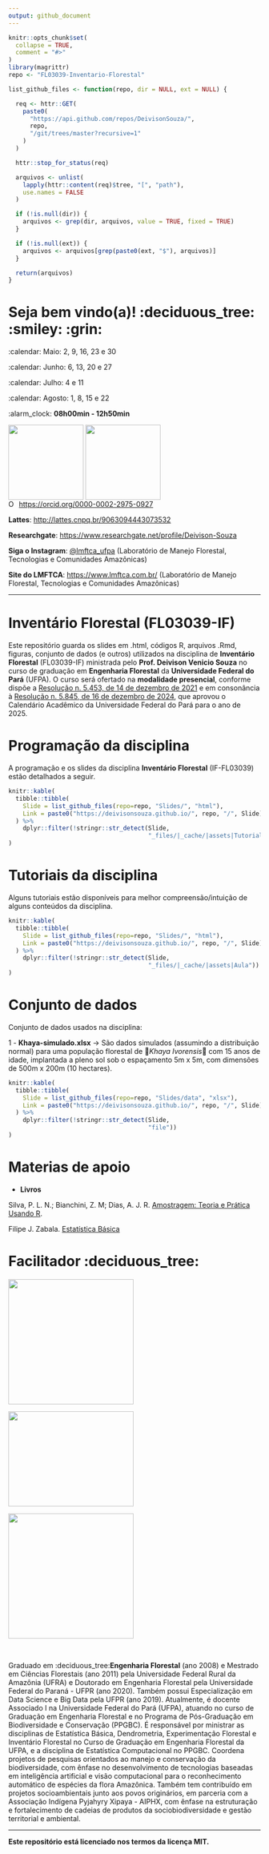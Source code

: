 ```yaml
---
output: github_document
---
```


<!-- README.md is generated from README.Rmd. Please edit that file... -->

<!-- badges: start -->
<!-- badges: end -->

```r
knitr::opts_chunk$set(
  collapse = TRUE,
  comment = "#>"
)
library(magrittr)
repo <- "FL03039-Inventario-Florestal"
```

<!-- Emprestei a função list_github_files() da Curso-R (https://github.com/curso-r). A ideia desse readme emprestei da Curso-R. Achei excelente!-->

```r
list_github_files <- function(repo, dir = NULL, ext = NULL) {

  req <- httr::GET(
    paste0(
      "https://api.github.com/repos/DeivisonSouza/",
      repo,
      "/git/trees/master?recursive=1"
    )
  )

  httr::stop_for_status(req)

  arquivos <- unlist(
    lapply(httr::content(req)$tree, "[", "path"),
    use.names = FALSE
  )

  if (!is.null(dir)) {
    arquivos <- grep(dir, arquivos, value = TRUE, fixed = TRUE)
  }

  if (!is.null(ext)) {
    arquivos <- arquivos[grep(paste0(ext, "$"), arquivos)]
  }

  return(arquivos)
}
```

# Seja bem vindo(a)! :deciduous_tree: :smiley: :grin:


:calendar: Maio: 2, 9, 16, 23 e 30

:calendar: Junho: 6, 13, 20 e 27

:calendar: Julho: 4 e 11

:calendar: Agosto: 1, 8, 15 e 22

:alarm_clock: **08h00min - 12h50min**

<div>
  <img src="Slides/fig/slide-title/ufpa.png" width="150" align="middle" class="center">
  <img src="Slides/fig/slide-title/LMFTCA.png" width="150" align="middle" class="center">
<div>

<div itemscope itemtype="https://schema.org/Person"><a itemprop="sameAs" content="https://orcid.org/0000-0002-2975-0927" href="https://orcid.org/0000-0002-2975-0927" target="orcid.widget" rel="me noopener noreferrer" style="vertical-align:top;"><img src="https://orcid.org/sites/default/files/images/orcid_16x16.png" style="width:1em;margin-right:.5em;" alt="ORCID iD icon">https://orcid.org/0000-0002-2975-0927</a></div>

**Lattes**: [http://lattes.cnpq.br/9063094443073532](http://lattes.cnpq.br/9063094443073532)

**Researchgate**: [https://www.researchgate.net/profile/Deivison-Souza](https://www.researchgate.net/profile/Deivison-Souza)

**Siga o Instagram**: [@lmftca_ufpa](https://www.instagram.com/lmftca_ufpa/) (Laboratório de Manejo Florestal, Tecnologias e Comunidades Amazônicas)

**Site do LMFTCA**:
[https://www.lmftca.com.br/](https://www.lmftca.com.br/)
(Laboratório de Manejo Florestal, Tecnologias e Comunidades Amazônicas)

---------------------------------------------------

# Inventário Florestal (FL03039-IF)

Este repositório guarda os slides em .html, códigos R, arquivos .Rmd, figuras, conjunto de dados (e outros) utilizados na disciplina de **Inventário Florestal** (FL03039-IF) ministrada pelo **Prof. Deivison Venicio Souza** no curso de graduação em **Engenharia Florestal** da **Universidade Federal do Pará** (UFPA). O curso será ofertado na **modalidade presencial**, conforme dispõe a [Resolução  n. 5.453, de 14 de dezembro de 2021](https://sege.ufpa.br/boletim_interno/downloads/resolucoes/consepe/2021/5453%20Aprova%20a%20Resolu%C3%A7%C3%A3o%20sobre%20o%20retorno%20das%20Atividades%20Presenciais.pdf) e em consonância à [Resolução  n. 5.845, de 16 de dezembro de 2024](https://sege.ufpa.br/boletim_interno/downloads/resolucoes/consepe/2024/5845%20Aprova%20o%20Calend%C3%A1rio%20Acad%C3%AAmico%20da%20UFPA%20-%202025.pdf), que aprovou o Calendário Acadêmico da Universidade Federal do Pará para o ano de 2025.

# Programação da disciplina

A programação e os slides da disciplina **Inventário Florestal** (IF-FL03039) estão detalhados a seguir.

```r
knitr::kable(
  tibble::tibble(
    Slide = list_github_files(repo=repo, "Slides/", "html"),
    Link = paste0("https://deivisonsouza.github.io/", repo, "/", Slide)
  ) %>% 
    dplyr::filter(!stringr::str_detect(Slide,
                                       "_files/|_cache/|assets|Tutorial"))
)
```

# Tutoriais da disciplina

Alguns tutoriais estão disponíveis para melhor compreensão/intuição de alguns conteúdos da disciplina.

```r
knitr::kable(
  tibble::tibble(
    Slide = list_github_files(repo=repo, "Slides/", "html"),
    Link = paste0("https://deivisonsouza.github.io/", repo, "/", Slide)
  ) %>% 
    dplyr::filter(!stringr::str_detect(Slide,
                                       "_files/|_cache/|assets|Aula"))
)
```

# Conjunto de dados

Conjunto de dados usados na disciplina:

1 - **Khaya-simulado.xlsx** $\rightarrow$ São dados simulados (assumindo a distribuição normal) para uma população florestal de 🌳*Khaya Ivorensis*🌳 com 15 anos de idade, implantada a pleno sol sob o espaçamento 5m x 5m, com dimensões de 500m x 200m (10 hectares).

```r
knitr::kable(
  tibble::tibble(
    Slide = list_github_files(repo=repo, "Slides/data", "xlsx"),
    Link = paste0("https://deivisonsouza.github.io/", repo, "/", Slide)
  ) %>% 
    dplyr::filter(!stringr::str_detect(Slide,
                                       "file"))
)
```

# Materias de apoio

- **Livros**

Silva, P. L. N.; Bianchini, Z. M; Dias, A. J. R. [Amostragem: Teoria e Prática Usando R](https://amostragemcomr.github.io/livro/index.html).

Filipe J. Zabala. [Estatística Básica](http://www.filipezabala.com/enrs/amostragem-1.html#exm:urna-aass)

# Facilitador :deciduous_tree:
<div>
  <img src="Slides/fig/slide-title/Foto.jpeg" width="250" align="middle" class="center">
  
  <img src="Slides/fig/slide-title/Foto2.jpg" width="250" height="190" align="middle" class="center">
  
  <img src="Slides/fig/slide-title/Foto3.jpg" width="250" align="middle" class="center">
<div>

<br>

<div align="justify">
Graduado em :deciduous_tree:**Engenharia Florestal** (ano 2008) e Mestrado em Ciências Florestais (ano 2011) pela Universidade Federal Rural da Amazônia (UFRA) e Doutorado em Engenharia Florestal pela Universidade Federal do Paraná - UFPR (ano 2020). Também possui Especialização em Data Science e Big Data pela UFPR (ano 2019). Atualmente, é docente Associado I na Universidade Federal do Pará (UFPA), atuando no curso de Graduação em Engenharia Florestal e no Programa de Pós-Graduação em Biodiversidade e Conservação (PPGBC). É responsável por ministrar as disciplinas de Estatística Básica, Dendrometria, Experimentação Florestal e Inventário Florestal no Curso de Graduação em Engenharia Florestal da UFPA, e a disciplina de Estatística Computacional no PPGBC. Coordena projetos de pesquisas orientados ao manejo e conservação da biodiversidade, com ênfase no desenvolvimento de tecnologias baseadas em inteligência artificial e visão computacional para o reconhecimento automático de espécies da flora Amazônica. Também tem contribuído em projetos socioambientais junto aos povos originários, em parceria com a Associação Indígena Pyjahyry Xipaya - AIPHX, com ênfase na estruturação e fortalecimento de cadeias de produtos da sociobiodiversidade e gestão territorial e ambiental.
</div>

---------------------------------------------------
**Este repositório está licenciado nos termos da licença MIT.**
